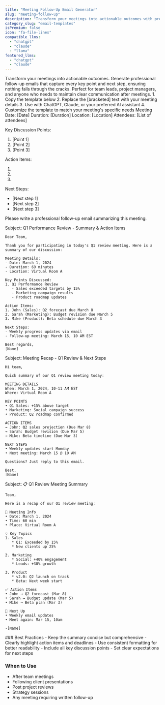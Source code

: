 ```yaml
---
title: "Meeting Follow-Up Email Generator"
slug: "meeting-follow-up"
description: "Transform your meetings into actionable outcomes with professional follow-up emails"
category_slug: "email-templates"
isPremium: false
icon: "fa-file-lines"
compatible_llms:
  - "chatgpt"
  - "claude"
  - "llama"
featured_llms:
  - "chatgpt"
  - "claude"
---
```


<PromptDescription>
  Transform your meetings into actionable outcomes. Generate professional follow-up emails that capture every key point and next step, ensuring nothing falls through the cracks. Perfect for team leads, project managers, and anyone who needs to maintain clear communication after meetings.
</PromptDescription>

<PromptInstructions>
  1. Copy the template below
  2. Replace the [bracketed] text with your meeting details
  3. Use with ChatGPT, Claude, or your preferred AI assistant
  4. Customize the template to match your meeting's specific needs
</PromptInstructions>

<PromptTemplate>
Meeting Date: [Date]
Duration: [Duration]
Location: [Location]
Attendees: [List of attendees]

Key Discussion Points:
1. [Point 1]
2. [Point 2]
3. [Point 3]

Action Items:
1. [Person 1]: [Task] (Due: [Date])
2. [Person 2]: [Task] (Due: [Date])
3. [Person 3]: [Task] (Due: [Date])

Next Steps:
- [Next step 1]
- [Next step 2]
- [Next step 3]

Please write a professional follow-up email summarizing this meeting.
</PromptTemplate>

<LlmSampleTabs>
  <LlmSample slug="chatgpt" color="#10a37f">
    Subject: Q1 Performance Review - Summary & Action Items

    Dear Team,

    Thank you for participating in today's Q1 review meeting. Here is a summary of our discussion:

    Meeting Details:
    - Date: March 1, 2024
    - Duration: 60 minutes
    - Location: Virtual Room A

    Key Points Discussed:
    1. Q1 Performance Review
       - Sales exceeded targets by 15%
       - Marketing campaign results
       - Product roadmap updates

    Action Items:
    1. John (Sales): Q2 forecast due March 8
    2. Sarah (Marketing): Budget revision due March 5
    3. Mike (Product): Beta schedule due March 3

    Next Steps:
    - Weekly progress updates via email
    - Follow-up meeting: March 15, 10 AM EST

    Best regards,
    [Name]
  </LlmSample>

  <LlmSample slug="claude" color="#8e44ef">
    Subject: Meeting Recap - Q1 Review & Next Steps

    Hi team,

    Quick summary of our Q1 review meeting today:

    MEETING DETAILS
    When: March 1, 2024, 10-11 AM EST
    Where: Virtual Room A

    KEY POINTS
    • Q1 Sales: +15% above target
    • Marketing: Social campaign success
    • Product: Q2 roadmap confirmed

    ACTION ITEMS
    → John: Q2 sales projection (Due Mar 8)
    → Sarah: Budget revision (Due Mar 5)
    → Mike: Beta timeline (Due Mar 3)

    NEXT STEPS
    • Weekly updates start Monday
    • Next meeting: March 15 @ 10 AM

    Questions? Just reply to this email.

    Best,
    [Name]
  </LlmSample>

  <LlmSample slug="llama" color="#4f46e5">
    Subject: 📋 Q1 Review Meeting Summary

    Team,

    Here is a recap of our Q1 review meeting:

    📅 Meeting Info
    • Date: March 1, 2024
    • Time: 60 min
    • Place: Virtual Room A

    💡 Key Topics
    1. Sales
       * Q1: Exceeded by 15%
       * New clients up 25%

    2. Marketing
       * Social: +40% engagement
       * Leads: +30% growth

    3. Product
       * v2.0: Q2 launch on track
       * Beta: Next week start

    ✅ Action Items
    • John → Q2 forecast (Mar 8)
    • Sarah → Budget update (Mar 5)
    • Mike → Beta plan (Mar 3)

    📌 Next Up
    • Weekly email updates
    • Meet again: Mar 15, 10am

    -[Name]
  </LlmSample>
</LlmSampleTabs>

<PromptTips>
  ### Best Practices
  - Keep the summary concise but comprehensive
  - Clearly highlight action items and deadlines
  - Use consistent formatting for better readability
  - Include all key discussion points
  - Set clear expectations for next steps

  ### When to Use
  - After team meetings
  - Following client presentations
  - Post project reviews
  - Strategy sessions
  - Any meeting requiring written follow-up
</PromptTips>
